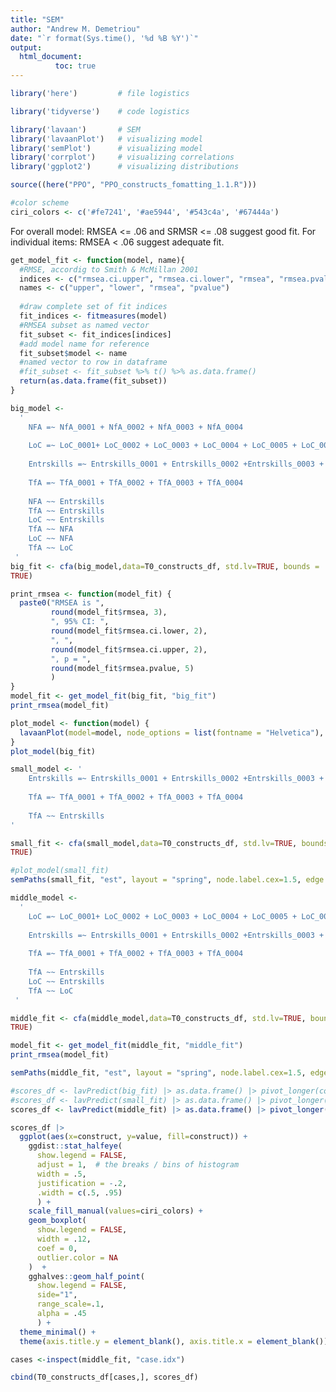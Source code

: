 ```yaml
---
title: "SEM"
author: "Andrew M. Demetriou"
date: "`r format(Sys.time(), '%d %B %Y')`"
output: 
  html_document:
          toc: true
---
```


```r
library('here')         # file logistics

library('tidyverse')    # code logistics

library('lavaan')       # SEM
library('lavaanPlot')   # visualizing model
library('semPlot')      # visualizing model
library('corrplot')     # visualizing correlations
library('ggplot2')      # visualizing distributions

source((here("PPO", "PPO_constructs_fomatting_1.1.R")))

#color scheme
ciri_colors <- c('#fe7241', '#ae5944', '#543c4a', '#67444a')
```

For overall model: RMSEA <= .06 and SRMSR <= .08 suggest good fit. 
For individual items: RMSEA < .06 suggest adequate fit.

```r
get_model_fit <- function(model, name){
  #RMSE, accordig to Smith & McMillan 2001
  indices <- c("rmsea.ci.upper", "rmsea.ci.lower", "rmsea", "rmsea.pvalue")
  names <- c("upper", "lower", "rmsea", "pvalue")
  
  #draw complete set of fit indices
  fit_indices <- fitmeasures(model)
  #RMSEA subset as named vector
  fit_subset <- fit_indices[indices]
  #add model name for reference
  fit_subset$model <- name
  #named vector to row in dataframe
  #fit_subset <- fit_subset %>% t() %>% as.data.frame() 
  return(as.data.frame(fit_subset))
}
```

```r
big_model <- 
  ' 
    NFA =~ NfA_0001 + NfA_0002 + NfA_0003 + NfA_0004
    
    LoC =~ LoC_0001+ LoC_0002 + LoC_0003 + LoC_0004 + LoC_0005 + LoC_0006
    
    Entrskills =~ Entrskills_0001 + Entrskills_0002 +Entrskills_0003 + Entrskills_0004 + Entrskills_0005 + Entrskills_0006 + Entrskills_0007
    
    TfA =~ TfA_0001 + TfA_0002 + TfA_0003 + TfA_0004
    
    NFA ~~ Entrskills
    TfA ~~ Entrskills
    LoC ~~ Entrskills
    TfA ~~ NFA
    LoC ~~ NFA
    TfA ~~ LoC
 '
big_fit <- cfa(big_model,data=T0_constructs_df, std.lv=TRUE, bounds =
TRUE)
```

```r
print_rmsea <- function(model_fit) {
  paste0("RMSEA is ",
         round(model_fit$rmsea, 3), 
         ", 95% CI: ", 
         round(model_fit$rmsea.ci.lower, 2), 
         ", ", 
         round(model_fit$rmsea.ci.upper, 2), 
         ", p = ", 
         round(model_fit$rmsea.pvalue, 5)
         )
}
model_fit <- get_model_fit(big_fit, "big_fit")
print_rmsea(model_fit)
```


```r
plot_model <- function(model) {
  lavaanPlot(model=model, node_options = list(fontname = "Helvetica"), edge_options = list(color = "grey"), coefs=TRUE, covs=TRUE, stars='latent')
}
plot_model(big_fit)
```

```r
small_model <- '
    Entrskills =~ Entrskills_0001 + Entrskills_0002 +Entrskills_0003 + Entrskills_0004 + Entrskills_0005 + Entrskills_0006 + Entrskills_0007
    
    TfA =~ TfA_0001 + TfA_0002 + TfA_0003 + TfA_0004
    
    TfA ~~ Entrskills
'
```

```r
small_fit <- cfa(small_model,data=T0_constructs_df, std.lv=TRUE, bounds =
TRUE)
```

```r
#plot_model(small_fit)
semPaths(small_fit, "est", layout = "spring", node.label.cex=1.5, edge.label.cex = 1, edge.color = "black", style = "lisrel")
```

```r
middle_model <- 
  ' 
    LoC =~ LoC_0001+ LoC_0002 + LoC_0003 + LoC_0004 + LoC_0005 + LoC_0006
    
    Entrskills =~ Entrskills_0001 + Entrskills_0002 +Entrskills_0003 + Entrskills_0004 + Entrskills_0005 + Entrskills_0006 + Entrskills_0007
    
    TfA =~ TfA_0001 + TfA_0002 + TfA_0003 + TfA_0004
    
    TfA ~~ Entrskills
    LoC ~~ Entrskills
    TfA ~~ LoC
 '

middle_fit <- cfa(middle_model,data=T0_constructs_df, std.lv=TRUE, bounds =
TRUE)

model_fit <- get_model_fit(middle_fit, "middle_fit")
print_rmsea(model_fit)
```

```r
semPaths(middle_fit, "est", layout = "spring", node.label.cex=1.5, edge.label.cex = 1, edge.color = "black", style = "lisrel")
```


```r
#scores_df <- lavPredict(big_fit) |> as.data.frame() |> pivot_longer(cols = c("LoC", "Entrskills", "TfA", "NFA"), names_to = "construct")
#scores_df <- lavPredict(small_fit) |> as.data.frame() |> pivot_longer(cols = c("Entrskills", "TfA"), names_to = "construct")
scores_df <- lavPredict(middle_fit) |> as.data.frame() |> pivot_longer(cols = c("LoC", "Entrskills", "TfA"), names_to = "construct")
```

```r
scores_df |>
  ggplot(aes(x=construct, y=value, fill=construct)) +
    ggdist::stat_halfeye(
      show.legend = FALSE, 
      adjust = 1,  # the breaks / bins of histogram
      width = .5, 
      justification = -.2,
      .width = c(.5, .95)
      ) +
    scale_fill_manual(values=ciri_colors) +
    geom_boxplot(
      show.legend = FALSE,
      width = .12, 
      coef = 0, 
      outlier.color = NA
    )  +
    gghalves::geom_half_point(
      show.legend = FALSE, 
      side="1", 
      range_scale=.1,
      alpha = .45
      ) +
  theme_minimal() +
  theme(axis.title.y = element_blank(), axis.title.x = element_blank()) 
```

```r
cases <-inspect(middle_fit, "case.idx")

cbind(T0_constructs_df[cases,], scores_df)
```


